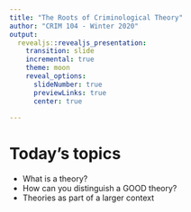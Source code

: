 ```yaml
---
title: "The Roots of Criminological Theory"
author: "CRIM 104 - Winter 2020"
output: 
  revealjs::revealjs_presentation:
    transition: slide
    incremental: true
    theme: moon
    reveal_options:
      slideNumber: true
      previewLinks: true
      center: true
      
---
```


# Today's topics
- What is a theory?
- How can you distinguish a GOOD theory?
- Theories as part of a larger context

# 